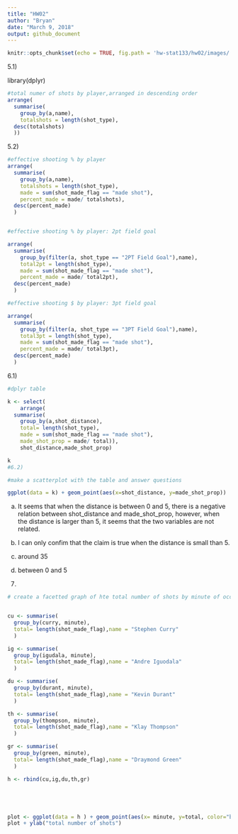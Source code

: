 ```yaml
---
title: "HW02"
author: "Bryan"
date: "March 9, 2018"
output: github_document
---
```


```r
knitr::opts_chunk$set(echo = TRUE, fig.path = 'hw-stat133/hw02/images/')
```

5.1)

library(dplyr)

```r
#total numer of shots by player,arranged in descending order
arrange(
  summarise(
    group_by(a,name),
    totalshots = length(shot_type),
  desc(totalshots)
  ))

```
5.2)

```r

#effective shooting % by player
arrange(
  summarise(
    group_by(a,name),
    totalshots = length(shot_type),
    made = sum(shot_made_flag == "made shot"),
    percent_made = made/ totalshots),
  desc(percent_made)
  )


#effective shooting % by player: 2pt field goal

arrange(
  summarise(
    group_by(filter(a, shot_type == "2PT Field Goal"),name),
    total2pt = length(shot_type),
    made = sum(shot_made_flag == "made shot"),
    percent_made = made/ total2pt),
  desc(percent_made)
  )

#effective shooting $ by player: 3pt field goal

arrange(
  summarise(
    group_by(filter(a, shot_type == "3PT Field Goal"),name),
    total3pt = length(shot_type),
    made = sum(shot_made_flag == "made shot"),
    percent_made = made/ total3pt),
  desc(percent_made)
  )
```


6.1)


```r

#dplyr table

k <- select(
    arrange(
  summarise(
    group_by(a,shot_distance),
    total= length(shot_type),
    made = sum(shot_made_flag == "made shot"),
    made_shot_prop = made/ total)),
    shot_distance,made_shot_prop)

k
#6.2)

#make a scatterplot with the table and answer questions

ggplot(data = k) + geom_point(aes(x=shot_distance, y=made_shot_prop))


```

a. 
It seems that when the distance is between 0 and 5, there is a negative relation between shot_distance and made_shot_prop, however, when the distance is larger than 5, it seems that the two variables are not related.

b. 
I can only confim that the claim is true when the distance is small than 5.

c. 
around 35

d. 
between 0 and 5



7)
```r
# create a facetted graph of hte total number of shots by minute of occurrence


cu <- summarise(
  group_by(curry, minute),
  total= length(shot_made_flag),name = "Stephen Curry"
  )

ig <- summarise(
  group_by(igudala, minute),
  total= length(shot_made_flag),name = "Andre Iguodala"
  )

du <- summarise(
  group_by(durant, minute),
  total= length(shot_made_flag),name = "Kevin Durant"
  )

th <- summarise(
  group_by(thompson, minute),
  total= length(shot_made_flag),name = "Klay Thompson"
  )

gr <- summarise(
  group_by(green, minute),
  total= length(shot_made_flag),name = "Draymond Green"
  )

h <- rbind(cu,ig,du,th,gr)





plot <- ggplot(data = h ) + geom_point(aes(x= minute, y=total, color="blue"))+facet_wrap(~ name)+geom_path(aes(x= minute, y=total))+geom_rect(xmin=0,xmax=12,ymin=0,ymax=80,alpha= 0.01)+theme_minimal()+geom_rect(xmin=24,xmax=36,ymin=0,ymax=80,alpha= 0.01)+scale_x_continuous()+ggtitle("Total number of shots (by minute of occurrence)")
plot + ylab("total number of shots")



```










